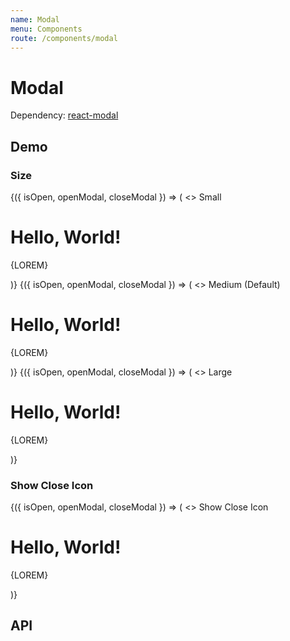 ```yaml
---
name: Modal
menu: Components
route: /components/modal
---
```




# Modal

Dependency: [react-modal](https://github.com/reactjs/react-modal)

## Demo

### Size

<Playground>
  <Container>
    <ModalDemo>
      {({ isOpen, openModal, closeModal }) => (
        <>
          <Trigger onClick={openModal}>Small</Trigger>
          <Modal size="small" isOpen={isOpen} onRequestClose={closeModal}>
            <h1>Hello, World!</h1>
            <p>{LOREM}</p>
          </Modal>
        </>
      )}
    </ModalDemo>
    <ModalDemo>
      {({ isOpen, openModal, closeModal }) => (
        <>
          <Trigger onClick={openModal}>Medium (Default)</Trigger>
          <Modal size="medium" isOpen={isOpen} onRequestClose={closeModal}>
            <h1>Hello, World!</h1>
            <p>{LOREM}</p>
          </Modal>
        </>
      )}
    </ModalDemo>
    <ModalDemo>
      {({ isOpen, openModal, closeModal }) => (
        <>
          <Trigger onClick={openModal}>Large</Trigger>
          <Modal size="large" isOpen={isOpen} onRequestClose={closeModal}>
            <h1>Hello, World!</h1>
            <p>{LOREM}</p>
          </Modal>
        </>
      )}
    </ModalDemo>
  </Container>
</Playground>

### Show Close Icon

<Playground>
  <ModalDemo>
    {({ isOpen, openModal, closeModal }) => (
      <>
        <Trigger onClick={openModal}>Show Close Icon</Trigger>
        <Modal isCloseIconShown isOpen={isOpen} onRequestClose={closeModal}>
          <h1>Hello, World!</h1>
          <p>{LOREM}</p>
        </Modal>
      </>
    )}
  </ModalDemo>
</Playground>

## API

<Props of={Modal} />
